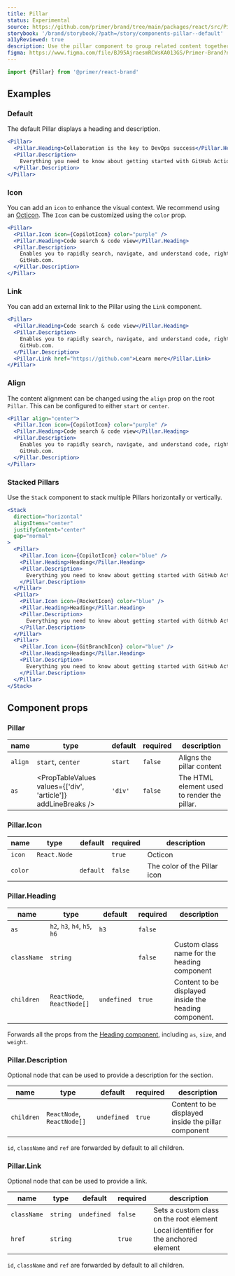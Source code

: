 ```yaml
---
title: Pillar
status: Experimental
source: https://github.com/primer/brand/tree/main/packages/react/src/Pillar/Pillar.tsx
storybook: '/brand/storybook/?path=/story/components-pillar--default'
a11yReviewed: true
description: Use the pillar component to group related content together.
figma: https://www.figma.com/file/BJ95AjraesmRCWsKA013GS/Primer-Brand?node-id=6849-31364&mode=design
---
```




```js
import {Pillar} from '@primer/react-brand'
```

## Examples

### Default

The default Pillar displays a heading and description.

```jsx live
<Pillar>
  <Pillar.Heading>Collaboration is the key to DevOps success</Pillar.Heading>
  <Pillar.Description>
    Everything you need to know about getting started with GitHub Actions.
  </Pillar.Description>
</Pillar>
```

### Icon

You can add an `icon` to enhance the visual context. We recommend using an [Octicon](https://primer.style/design/foundations/icons). The `Icon` can be customized using the `color` prop.

```jsx live
<Pillar>
  <Pillar.Icon icon={CopilotIcon} color="purple" />
  <Pillar.Heading>Code search & code view</Pillar.Heading>
  <Pillar.Description>
    Enables you to rapidly search, navigate, and understand code, right from
    GitHub.com.
  </Pillar.Description>
</Pillar>
```

### Link

You can add an external link to the Pillar using the `Link` component.

```jsx live
<Pillar>
  <Pillar.Heading>Code search & code view</Pillar.Heading>
  <Pillar.Description>
    Enables you to rapidly search, navigate, and understand code, right from
    GitHub.com.
  </Pillar.Description>
  <Pillar.Link href="https://github.com">Learn more</Pillar.Link>
</Pillar>
```

### Align

The content alignment can be changed using the `align` prop on the root `Pillar`. This can be configured to either `start` or `center`.

```jsx live
<Pillar align="center">
  <Pillar.Icon icon={CopilotIcon} color="purple" />
  <Pillar.Heading>Code search & code view</Pillar.Heading>
  <Pillar.Description>
    Enables you to rapidly search, navigate, and understand code, right from
    GitHub.com.
  </Pillar.Description>
</Pillar>
```

### Stacked Pillars

Use the `Stack` component to stack multiple Pillars horizontally or vertically.

```jsx live
<Stack
  direction="horizontal"
  alignItems="center"
  justifyContent="center"
  gap="normal"
>
  <Pillar>
    <Pillar.Icon icon={CopilotIcon} color="blue" />
    <Pillar.Heading>Heading</Pillar.Heading>
    <Pillar.Description>
      Everything you need to know about getting started with GitHub Actions.
    </Pillar.Description>
  </Pillar>
  <Pillar>
    <Pillar.Icon icon={RocketIcon} color="blue" />
    <Pillar.Heading>Heading</Pillar.Heading>
    <Pillar.Description>
      Everything you need to know about getting started with GitHub Actions.
    </Pillar.Description>
  </Pillar>
  <Pillar>
    <Pillar.Icon icon={GitBranchIcon} color="blue" />
    <Pillar.Heading>Heading</Pillar.Heading>
    <Pillar.Description>
      Everything you need to know about getting started with GitHub Actions.
    </Pillar.Description>
  </Pillar>
</Stack>
```

## Component props

### Pillar

| name    | type                                                          | default | required | description                                 |
| ------- | ------------------------------------------------------------- | ------- | -------- | ------------------------------------------- |
| `align` | `start`, `center`                                             | `start` | `false`  | Aligns the pillar content                   |
| `as`    | <PropTableValues values={['div', 'article']} addLineBreaks /> | `'div'` | `false`  | The HTML element used to render the pillar. |

### Pillar.Icon

| name    | type                                                        | default   | required | description                  |
| ------- | ----------------------------------------------------------- | --------- | -------- | ---------------------------- |
| `icon`  | `React.Node`                                                |           | `true`   | Octicon                      |
| `color` | <PropTableValues values={PillarIconColors} addLineBreaks /> | `default` | `false`  | The color of the Pillar icon |

### Pillar.Heading

| name        | type                         | default     | required | description                                           |
| ----------- | ---------------------------- | ----------- | -------- | ----------------------------------------------------- |
| `as`        | `h2`, `h3`, `h4`, `h5`, `h6` | `h3`        | `false`  |                                                       |
| `className` | `string`                     |             | `false`  | Custom class name for the heading component           |
| `children`  | `ReactNode`, `ReactNode[]`   | `undefined` | `true`   | Content to be displayed inside the heading component. |

Forwards all the props from the [Heading component](/components/Heading), including `as`, `size`, and `weight`.

### Pillar.Description

Optional node that can be used to provide a description for the section.

| name       | type                       | default     | required | description                                         |
| ---------- | -------------------------- | ----------- | -------- | --------------------------------------------------- |
| `children` | `ReactNode`, `ReactNode[]` | `undefined` | `true`   | Content to be displayed inside the pillar component |

`id`, `className` and `ref` are forwarded by default to all children.

### Pillar.Link

Optional node that can be used to provide a link.

| name        | type     | default     | required | description                               |
| ----------- | -------- | ----------- | -------- | ----------------------------------------- |
| `className` | `string` | `undefined` | `false`  | Sets a custom class on the root element   |
| `href`      | `string` |             | `true`   | Local identifier for the anchored element |

`id`, `className` and `ref` are forwarded by default to all children.
